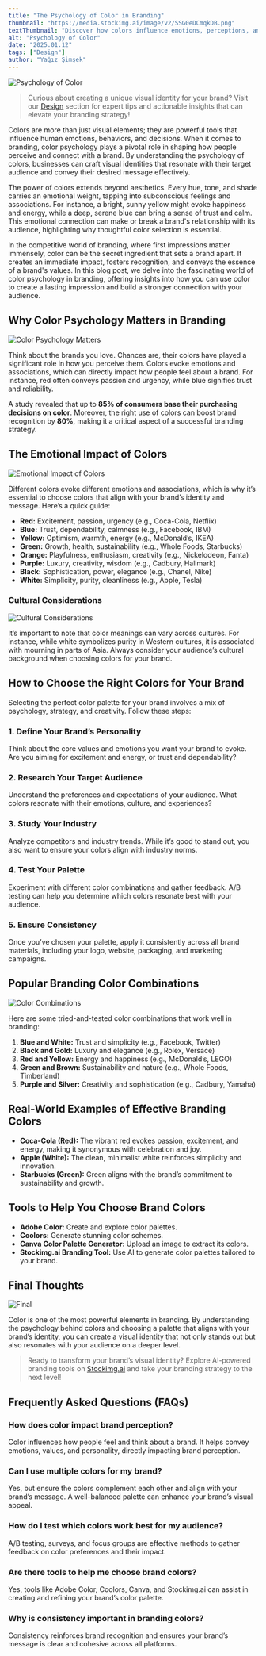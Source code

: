 ```yaml
---
title: "The Psychology of Color in Branding"
thumbnail: "https://media.stockimg.ai/image/v2/SSG0eDCmqkDB.png"
textThumbnail: "Discover how colors influence emotions, perceptions, and behaviors in branding. Learn how to choose the right colors for your brand to connect with your audience and convey the right message."
alt: "Psychology of Color"
date: "2025.01.12"
tags: ["Design"]
author: "Yağız Şimşek"
---
```


![Psychology of Color](https://media.stockimg.ai/image/v2/SSG0eDCmqkDB.png)

> Curious about creating a unique visual identity for your brand? Visit our [Design](https://stockimg.ai/blog/design) section for expert tips and actionable insights that can elevate your branding strategy!

Colors are more than just visual elements; they are powerful tools that influence human emotions, behaviors, and decisions. When it comes to branding, color psychology plays a pivotal role in shaping how people perceive and connect with a brand. By understanding the psychology of colors, businesses can craft visual identities that resonate with their target audience and convey their desired message effectively.

The power of colors extends beyond aesthetics. Every hue, tone, and shade carries an emotional weight, tapping into subconscious feelings and associations. For instance, a bright, sunny yellow might evoke happiness and energy, while a deep, serene blue can bring a sense of trust and calm. This emotional connection can make or break a brand's relationship with its audience, highlighting why thoughtful color selection is essential.

In the competitive world of branding, where first impressions matter immensely, color can be the secret ingredient that sets a brand apart. It creates an immediate impact, fosters recognition, and conveys the essence of a brand's values. In this blog post, we delve into the fascinating world of color psychology in branding, offering insights into how you can use color to create a lasting impression and build a stronger connection with your audience.

## Why Color Psychology Matters in Branding

![Color Psychology Matters](https://media.stockimg.ai/image/v2/IXIron-z3TGm.png)

Think about the brands you love. Chances are, their colors have played a significant role in how you perceive them. Colors evoke emotions and associations, which can directly impact how people feel about a brand. For instance, red often conveys passion and urgency, while blue signifies trust and reliability.

A study revealed that up to **85% of consumers base their purchasing decisions on color**. Moreover, the right use of colors can boost brand recognition by **80%**, making it a critical aspect of a successful branding strategy.

## The Emotional Impact of Colors

![Emotional Impact of Colors](https://media.stockimg.ai/image/v2/9qU1vtrB_Mvy.png)

Different colors evoke different emotions and associations, which is why it’s essential to choose colors that align with your brand’s identity and message. Here’s a quick guide:

- **Red:** Excitement, passion, urgency (e.g., Coca-Cola, Netflix)
- **Blue:** Trust, dependability, calmness (e.g., Facebook, IBM)
- **Yellow:** Optimism, warmth, energy (e.g., McDonald’s, IKEA)
- **Green:** Growth, health, sustainability (e.g., Whole Foods, Starbucks)
- **Orange:** Playfulness, enthusiasm, creativity (e.g., Nickelodeon, Fanta)
- **Purple:** Luxury, creativity, wisdom (e.g., Cadbury, Hallmark)
- **Black:** Sophistication, power, elegance (e.g., Chanel, Nike)
- **White:** Simplicity, purity, cleanliness (e.g., Apple, Tesla)

### Cultural Considerations

![Cultural Considerations](https://media.stockimg.ai/image/v2/F2UEPmQtIvwr.png)

It’s important to note that color meanings can vary across cultures. For instance, while white symbolizes purity in Western cultures, it is associated with mourning in parts of Asia. Always consider your audience’s cultural background when choosing colors for your brand.

## How to Choose the Right Colors for Your Brand

Selecting the perfect color palette for your brand involves a mix of psychology, strategy, and creativity. Follow these steps:

### 1. Define Your Brand’s Personality
Think about the core values and emotions you want your brand to evoke. Are you aiming for excitement and energy, or trust and dependability?

### 2. Research Your Target Audience
Understand the preferences and expectations of your audience. What colors resonate with their emotions, culture, and experiences?

### 3. Study Your Industry
Analyze competitors and industry trends. While it’s good to stand out, you also want to ensure your colors align with industry norms.

### 4. Test Your Palette
Experiment with different color combinations and gather feedback. A/B testing can help you determine which colors resonate best with your audience.

### 5. Ensure Consistency
Once you’ve chosen your palette, apply it consistently across all brand materials, including your logo, website, packaging, and marketing campaigns.

## Popular Branding Color Combinations

![Color Combinations](https://media.stockimg.ai/image/v2/JfZlGH2axO0v.png)

Here are some tried-and-tested color combinations that work well in branding:

1. **Blue and White:** Trust and simplicity (e.g., Facebook, Twitter)
2. **Black and Gold:** Luxury and elegance (e.g., Rolex, Versace)
3. **Red and Yellow:** Energy and happiness (e.g., McDonald’s, LEGO)
4. **Green and Brown:** Sustainability and nature (e.g., Whole Foods, Timberland)
5. **Purple and Silver:** Creativity and sophistication (e.g., Cadbury, Yamaha)

## Real-World Examples of Effective Branding Colors

- **Coca-Cola (Red):** The vibrant red evokes passion, excitement, and energy, making it synonymous with celebration and joy.
- **Apple (White):** The clean, minimalist white reinforces simplicity and innovation.
- **Starbucks (Green):** Green aligns with the brand’s commitment to sustainability and growth.

## Tools to Help You Choose Brand Colors

- **Adobe Color:** Create and explore color palettes.
- **Coolors:** Generate stunning color schemes.
- **Canva Color Palette Generator:** Upload an image to extract its colors.
- **Stockimg.ai Branding Tool:** Use AI to generate color palettes tailored to your brand.

## Final Thoughts

![Final](https://media.stockimg.ai/image/v2/_u7qC8ISMoo8.png)

Color is one of the most powerful elements in branding. By understanding the psychology behind colors and choosing a palette that aligns with your brand’s identity, you can create a visual identity that not only stands out but also resonates with your audience on a deeper level.

> Ready to transform your brand’s visual identity? Explore AI-powered branding tools on [Stockimg.ai](https://stockimg.ai) and take your branding strategy to the next level!

## Frequently Asked Questions (FAQs)

### How does color impact brand perception?
Color influences how people feel and think about a brand. It helps convey emotions, values, and personality, directly impacting brand perception.

### Can I use multiple colors for my brand?
Yes, but ensure the colors complement each other and align with your brand’s message. A well-balanced palette can enhance your brand’s visual appeal.

### How do I test which colors work best for my audience?
A/B testing, surveys, and focus groups are effective methods to gather feedback on color preferences and their impact.

### Are there tools to help me choose brand colors?
Yes, tools like Adobe Color, Coolors, Canva, and Stockimg.ai can assist in creating and refining your brand’s color palette.

### Why is consistency important in branding colors?
Consistency reinforces brand recognition and ensures your brand’s message is clear and cohesive across all platforms.